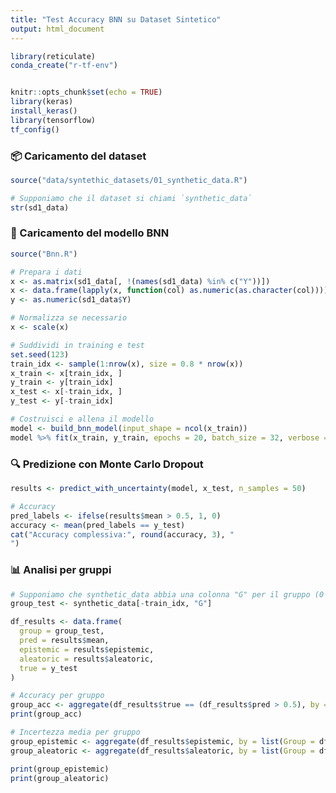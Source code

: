 ```yaml
---
title: "Test Accuracy BNN su Dataset Sintetico"
output: html_document
---
```


```r
library(reticulate)
conda_create("r-tf-env")


knitr::opts_chunk$set(echo = TRUE)
library(keras)
install_keras()
library(tensorflow)
tf_config()
```

### 📦 Caricamento del dataset

```r
source("data/syntethic_datasets/01_synthetic_data.R")

# Supponiamo che il dataset si chiami `synthetic_data`
str(sd1_data)
```

### 🧠 Caricamento del modello BNN

```r
source("Bnn.R")

# Prepara i dati
x <- as.matrix(sd1_data[, !(names(sd1_data) %in% c("Y"))])
x <- data.frame(lapply(x, function(col) as.numeric(as.character(col))))
y <- as.numeric(sd1_data$Y)

# Normalizza se necessario
x <- scale(x)

# Suddividi in training e test
set.seed(123)
train_idx <- sample(1:nrow(x), size = 0.8 * nrow(x))
x_train <- x[train_idx, ]
y_train <- y[train_idx]
x_test <- x[-train_idx, ]
y_test <- y[-train_idx]

# Costruisci e allena il modello
model <- build_bnn_model(input_shape = ncol(x_train))
model %>% fit(x_train, y_train, epochs = 20, batch_size = 32, verbose = 0)
```

### 🔍 Predizione con Monte Carlo Dropout

```r
results <- predict_with_uncertainty(model, x_test, n_samples = 50)

# Accuracy
pred_labels <- ifelse(results$mean > 0.5, 1, 0)
accuracy <- mean(pred_labels == y_test)
cat("Accuracy complessiva:", round(accuracy, 3), "
")
```

### 📊 Analisi per gruppi

```r
# Supponiamo che synthetic_data abbia una colonna "G" per il gruppo (0 = minoranza, 1 = maggioranza)
group_test <- synthetic_data[-train_idx, "G"]

df_results <- data.frame(
  group = group_test,
  pred = results$mean,
  epistemic = results$epistemic,
  aleatoric = results$aleatoric,
  true = y_test
)

# Accuracy per gruppo
group_acc <- aggregate(df_results$true == (df_results$pred > 0.5), by = list(Group = df_results$group), FUN = mean)
print(group_acc)

# Incertezza media per gruppo
group_epistemic <- aggregate(df_results$epistemic, by = list(Group = df_results$group), FUN = mean)
group_aleatoric <- aggregate(df_results$aleatoric, by = list(Group = df_results$group), FUN = mean)

print(group_epistemic)
print(group_aleatoric)
```
